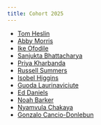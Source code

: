```yaml
---
title: Cohort 2025
---
```


- [Tom Heslin]()
- [Abby Morris]()
- [Ike Ofodile]()
- [Sanjukta Bhattacharya]()
- [Priya Kharbanda]()
- [Russell Summers]()
- [Isobel Higgins]()
- [Guoda Laurinaviciute]()
- [Ed Daniels]()
- [Noah Barker]()
- [Nyamvula Chakaya]()
- [Gonzalo Cancio-Donlebun]()